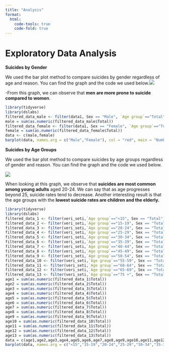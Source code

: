 ```yaml
---
title: "Analysis"
format:
  html:
    code-tools: true
    code-fold: true
---
```


# Exploratory Data Analysis

**Suicides by Gender**

We used the bar plot method to compare suicides by gender regardless of age and reason. You can find the graph and the code we used below.![](images/Rplot.png)

-From this graph, we can observe that **men are more prone to suicide compared to women**.

```r
library(tidyverse) 
library(dslabs)
filtered_data_male <- filter(data1, Sex == "Male", `Age group`=="Total")
male = sum(as.numeric(filtered_data_male$Total))
filtered_data_female <- filter(data1, Sex == "Female", `Age group`=="Total")
female = sum(as.numeric(filtered_data_female$Total))
data <- c(male,female)
barplot(data, names.arg = c("Male","Female"), col = "red", main = "Number of Suicides by Gender", xlab = "Sex", ylab = "Total")
```

**Suicides by Age Groups**

We used the bar plot method to compare suicides by age groups regardless of gender and reason. You can find the graph and the code we used below.

![](images/Rplot01.png)

When looking at this graph, we observe that **suicides are most common among young adults** aged 20-24. We can say that as age progresses beyond 25, suicide rates tend to decrease. Another interesting result is that the age groups with the **lowest suicide rates are children and the elderly.**

```r
library(tidyverse) 
library(dslabs)
filtered_data_1 <- filter(veri_seti,`Age group`=="<15", Sex == "Total")
filtered_data_2 <- filter(veri_seti,`Age group`=="15-19", Sex == "Total")
filtered_data_3 <- filter(veri_seti,`Age group`=="20-24", Sex == "Total")
filtered_data_4 <- filter(veri_seti,`Age group`=="25-29", Sex == "Total")
filtered_data_5 <- filter(veri_seti,`Age group`=="30-34", Sex == "Total")
filtered_data_6 <- filter(veri_seti,`Age group`=="35-39", Sex == "Total")
filtered_data_7 <- filter(veri_seti,`Age group`=="40-44", Sex == "Total")
filtered_data_8 <- filter(veri_seti,`Age group`=="45-49", Sex == "Total")
filtered_data_9 <- filter(veri_seti,`Age group`=="50-54", Sex == "Total")
filtered_data_10 <- filter(veri_seti,`Age group`=="55-59", Sex == "Total")
filtered_data_11 <- filter(veri_seti,`Age group`=="60-64", Sex == "Total")
filtered_data_12 <- filter(veri_seti,`Age group`=="65-69", Sex == "Total")
filtered_data_13 <- filter(veri_seti,`Age group`=="75 +", Sex == "Total")
age1 = sum(as.numeric(filtered_data_1$Total))
age2 = sum(as.numeric(filtered_data_2$Total))
age3 = sum(as.numeric(filtered_data_3$Total))
age4 = sum(as.numeric(filtered_data_4$Total))
age5 = sum(as.numeric(filtered_data_5$Total))
age6 = sum(as.numeric(filtered_data_6$Total))
age7 = sum(as.numeric(filtered_data_7$Total))
age8 = sum(as.numeric(filtered_data_8$Total))
age9 = sum(as.numeric(filtered_data_9$Total))
age10 = sum(as.numeric(filtered_data_10$Total))
age11 = sum(as.numeric(filtered_data_11$Total))
age12 = sum(as.numeric(filtered_data_12$Total))
age13 = sum(as.numeric(filtered_data_13$Total))
data = c(age1,age2,age3,age4,age5,age6,age7,age8,age9,age10,age11,age12,age13)
barplot(data, names.arg = c("<15","15-19","20-24","25-29","30-34","35-39","40-44","45-49","50-54","55-59","60-64","65-69","75 +"), col = "red", main = "Number of Suicides by Age Group", xlab = "Age Group", ylab = "Total")
```
